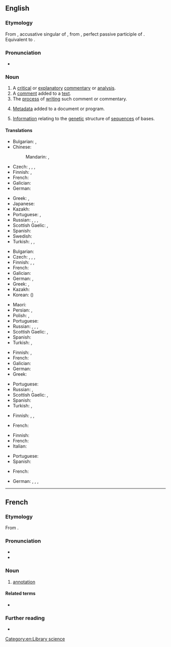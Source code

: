==English==

===Etymology===
From {{etyl|la|en}} {{m|la|annotātiōnem}}, accusative singular of {{m|la|annotātiō||remark, annotation}}, from {{m|la|annotātus}}, perfect passive participle of {{m|la|annotō||note down, remark}}. Equivalent to {{suffix|en|annotate|ion}}.

===Pronunciation===
* {{rhymes|en|eɪʃən}}

===Noun===
{{wikipedia}}
{{en-noun|~}}

# A [[critical]] or [[explanatory]] [[commentary]] or [[analysis]].
# A [[comment]] added to a [[text]].
# The [[process]] of [[writing]] such comment or commentary.
# {{lb|en|computing}} [[metadata|Metadata]] added to a document or program.
# {{lb|en|genetics}} [[information|Information]] relating to the [[genetic]] structure of [[sequence]]s of bases.

====Translations====
{{trans-top|critical or explanatory commentary or analysis}}
* Bulgarian: {{t+|bg|коментар}}, {{t|bg|анотация}}
* Chinese:
*: Mandarin: {{t+|cmn|註解|sc=Hani}}, {{t+|cmn|注解|tr=zhùjiě|sc=Hani}}
* Czech: {{t+|cs|anotace|f}}, {{t+|cs|poznámka|f}}, {{t|cs|vysvětlivka|f}}, {{t+|cs|komentář|m}}
* Finnish: {{t+|fi|huomautus}}, {{t+|fi|kommentti}}
* French: {{t+|fr|annotation|f}}
* Galician: {{t+|gl|anotación|f}}
* German: {{t+|de|Kommentar|m}}
{{trans-mid}}
* Greek: {{t+|el|επισημείωση|f|sc=Grek}}, {{t+|el|σχολιασμός|m}}
* Japanese: {{t+|ja|注解|tr=ちゅうかい, chūkai|sc=Jpan}}
* Kazakh: {{t|kk|аңдатпа}}
* Portuguese: {{t+|pt|comentário|m}}, {{t+|pt|anotação|f}}
* Russian: {{t+|ru|коммента́рий|m}}, {{t+|ru|примеча́ние|n}}, {{t+|ru|поясне́ние|n}}, {{t+|ru|аннота́ция|f}}
* Scottish Gaelic: {{t|gd|mìneachadh|m}}, {{t|gd|notachadh|m}}
* Spanish: {{t|es|anotación|f}}
* Swedish: {{t+|sv|anteckning}}
* Turkish: {{t+|tr|belirtim}}, {{t|tr|açıklayıcı not}}, {{t|tr|bilgi notu}}
{{trans-bottom}}

{{trans-top|comment added to a text}}
* Bulgarian: {{t|bg|обяснителна бележка}}
* Czech: {{t+|cs|anotace|f}}, {{t+|cs|poznámka|f}}, {{t|cs|vysvětlivka|f}}, {{t+|cs|komentář|m}}
* Finnish: {{t|fi|reunahuomautus}}, {{t+|fi|huomautus}}, {{t+|fi|kommentti}}
* French: {{t+|fr|annotation|f}}
* Galician: {{t+|gl|anotación|f}}
* German: {{t+|de|Anmerkung|f}}, {{t+|de|Bemerkung|f}}
* Greek: {{t+|el|υποσημείωση|f|sc=Grek}}, {{t+|el|σχόλιο|f|sc=Grek}}
* Kazakh: {{t|kk|аңдатпа}}
* Korean: {{t|ko|주해}} ({{t|ko|注解|sc=Hani}})
{{trans-mid}}
* Maori: {{t|mi|tuhipoka}}
* Persian: {{t|fa|حاشیه‌نویسی|tr=hâšiye-nevisi|sc=fa-Arab}}, {{t+|fa|فرانویس}}
* Polish: {{t+|pl|adnotacja|f}}, {{t+|pl|dopisek|m}}
* Portuguese: {{t+|pt|anotação|f}}
* Russian: {{t+|ru|коммента́рий|m}}, {{t+|ru|примеча́ние|n}}, {{t+|ru|поясне́ние|n}}, {{t+|ru|аннота́ция|f}}
* Scottish Gaelic: {{t|gd|mìneachadh|m}}, {{t|gd|notachadh|m}}
* Spanish: {{t|es|anotación|f}}
* Turkish: {{t+|tr|dipnot}}, {{t|tr|hāşiye}}
{{trans-bottom}}

{{trans-top|process of writing a comment or commentary}}
* Finnish: {{t+|fi|kommentointi}}, {{t|fi|huomiointi}}
* French: {{t+|fr|annotation|m}}
* Galician: {{t+|gl|anotación|f}}
* German: {{t|de|Kommentierung|f}}
* Greek: {{t+|el|σχολιασμός|m|sc=Grek}}
{{trans-mid}}
* Portuguese: {{t+|pt|anotação|f}}
* Russian: {{t+|ru|анноти́рование|n}}, {{t+|ru|комменти́рование|n}}
* Scottish Gaelic: {{t|gd|mìneachadh|m}}, {{t|gd|notachadh|m}}
* Spanish: {{t|es|anotación|f}}
* Turkish: {{l|tr|not}} {{t+|tr|ekleme}}, {{l|tr|şerh}} {{t+|tr|ekleme}}
{{trans-bottom}}

{{trans-top|metadata added to a document or program}}
* Finnish: {{t+|fi|merkintä}}, {{t+|fi|kommentti}}, {{t+|fi|huomautus}}
{{trans-mid}}
* French: {{t+|fr|commentaire|m}}
{{trans-bottom}}

{{trans-top|information relating to the genetic structure of sequences of bases}}
* Finnish: {{t|fi|annotaatio}}
* French: {{t+|fr|annotation}}
* Italian: {{t+|it|annotazione}}
{{trans-mid}}
* Portuguese: {{t+|pt|anotação}}
* Spanish: {{t|es|anotación}}
{{trans-bottom}}

{{checktrans-top}}
* French: {{t+check|fr|annotation|f}}
{{trans-mid}}
* German: {{t-check|de|Annotation|f}}, {{t+check|de|Anmerkung|f}}, {{t+check|de|Kommentar|m}}, {{t+check|de|Erläuterung|f}}
{{trans-bottom}}

[[Category:en:Library science]]

----

==French==

===Etymology===
From {{der|fr|la|annotātiō}}.

===Pronunciation===
* {{fr-IPA}}
* {{audio|fr|LL-Q150 (fra)-DSwissK-annotation.wav|Audio}}

===Noun===
{{fr-noun|f}}

# [[#Noun|annotation]]

====Related terms====
* {{l|fr|annoter}}

===Further reading===
* {{R:TLFi}}